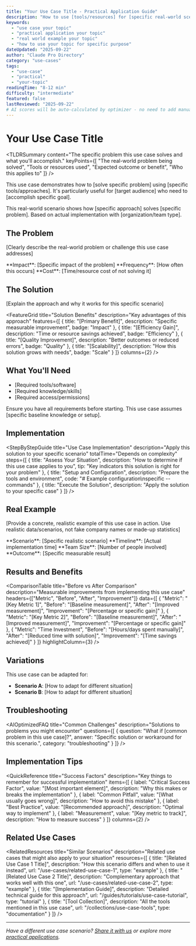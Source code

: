 ```yaml
---
title: "Your Use Case Title - Practical Application Guide"
description: "How to use [tools/resources] for [specific real-world scenario]"
keywords: 
  - "use case your topic"
  - "practical application your topic"
  - "real world example your topic"
  - "how to use your topic for specific purpose"
dateUpdated: "2025-09-22"
author: "Claude Pro Directory"
category: "use-cases"
tags:
  - "use-case"
  - "practical"
  - "your-topic"
readingTime: "8-12 min"
difficulty: "intermediate"
featured: false
lastReviewed: "2025-09-22"
# AI scores will be auto-calculated by optimizer - no need to add manually!
---
```


# Your Use Case Title

<TLDRSummary 
  content="The specific problem this use case solves and what you'll accomplish."
  keyPoints={[
    "The real-world problem being solved",
    "Tools or resources used", 
    "Expected outcome or benefit",
    "Who this applies to"
  ]}
/>

This use case demonstrates how to [solve specific problem] using [specific tools/approaches]. It's particularly useful for [target audience] who need to [accomplish specific goal].

<InfoBox type="info" title="Use Case Overview">
This real-world scenario shows how [specific approach] solves [specific problem]. Based on actual implementation with [organization/team type].
</InfoBox>

## The Problem

[Clearly describe the real-world problem or challenge this use case addresses]

<InfoBox type="error" title="Challenge Summary">
**Impact**: [Specific impact of the problem]  
**Frequency**: [How often this occurs]  
**Cost**: [Time/resource cost of not solving it]
</InfoBox>

## The Solution

[Explain the approach and why it works for this specific scenario]

<FeatureGrid
  title="Solution Benefits"
  description="Key advantages of this approach"
  features={[
    {
      title: "[Primary Benefit]",
      description: "Specific measurable improvement",
      badge: "Impact"
    },
    {
      title: "[Efficiency Gain]", 
      description: "Time or resource savings achieved",
      badge: "Efficiency"
    },
    {
      title: "[Quality Improvement]",
      description: "Better outcomes or reduced errors",
      badge: "Quality"
    },
    {
      title: "[Scalability]",
      description: "How this solution grows with needs",
      badge: "Scale"
    }
  ]}
  columns={2}
/>

## What You'll Need

- [Required tools/software]
- [Required knowledge/skills]
- [Required access/permissions]

<InfoBox type="warning" title="Prerequisites Check">
Ensure you have all requirements before starting. This use case assumes [specific baseline knowledge or setup].
</InfoBox>

## Implementation

<StepByStepGuide 
  title="Use Case Implementation"
  description="Apply this solution to your specific scenario"
  totalTime="Depends on complexity"
  steps={[
    {
      title: "Assess Your Situation",
      description: "How to determine if this use case applies to you",
      tip: "Key indicators this solution is right for your problem"
    },
    {
      title: "Setup and Configuration", 
      description: "Prepare the tools and environment",
      code: "# Example configuration\nspecific --commands"
    },
    {
      title: "Execute the Solution",
      description: "Apply the solution to your specific case"
    }
  ]}
/>

## Real Example

[Provide a concrete, realistic example of this use case in action. Use realistic data/scenarios, not fake company names or made-up statistics]

<InfoBox type="success" title="Implementation Example">
**Scenario**: [Specific realistic scenario]  
**Timeline**: [Actual implementation time]  
**Team Size**: [Number of people involved]  
**Outcome**: [Specific measurable result]
</InfoBox>

## Results and Benefits

<ComparisonTable
  title="Before vs After Comparison"
  description="Measurable improvements from implementing this use case"
  headers={["Metric", "Before", "After", "Improvement"]}
  data={[
    {
      "Metric": "[Key Metric 1]",
      "Before": "[Baseline measurement]",
      "After": "[Improved measurement]", 
      "Improvement": "[Percentage or specific gain]"
    },
    {
      "Metric": "[Key Metric 2]",
      "Before": "[Baseline measurement]",
      "After": "[Improved measurement]",
      "Improvement": "[Percentage or specific gain]"
    },
    {
      "Metric": "Time Investment",
      "Before": "[Hours/days spent manually]",
      "After": "[Reduced time with solution]",
      "Improvement": "[Time savings achieved]"
    }
  ]}
  highlightColumn={3}
/>

## Variations

This use case can be adapted for:

- **Scenario A**: [How to adapt for different situation]
- **Scenario B**: [How to adapt for different situation]

## Troubleshooting

<AIOptimizedFAQ 
  title="Common Challenges"
  description="Solutions to problems you might encounter"
  questions={[
    {
      question: "What if [common problem in this use case]?",
      answer: "Specific solution or workaround for this scenario.",
      category: "troubleshooting"
    }
  ]}
/>

## Implementation Tips

<QuickReference
  title="Success Factors"
  description="Key things to remember for successful implementation"
  items={[
    {
      label: "Critical Success Factor",
      value: "[Most important element]",
      description: "Why this makes or breaks the implementation"
    },
    {
      label: "Common Pitfall", 
      value: "[What usually goes wrong]",
      description: "How to avoid this mistake"
    },
    {
      label: "Best Practice",
      value: "[Recommended approach]",
      description: "Optimal way to implement"
    },
    {
      label: "Measurement",
      value: "[Key metric to track]",
      description: "How to measure success"
    }
  ]}
  columns={2}
/>

## Related Use Cases

<RelatedResources
  title="Similar Scenarios"
  description="Related use cases that might also apply to your situation"
  resources={[
    {
      title: "[Related Use Case 1 Title]",
      description: "How this scenario differs and when to use it instead",
      url: "/use-cases/related-use-case-1",
      type: "example"
    },
    {
      title: "[Related Use Case 2 Title]", 
      description: "Complementary approach that works well with this one",
      url: "/use-cases/related-use-case-2",
      type: "example"
    },
    {
      title: "[Implementation Guide]",
      description: "Detailed technical guide for this approach",
      url: "/guides/tutorials/use-case-tutorial",
      type: "tutorial"
    },
    {
      title: "[Tool Collection]",
      description: "All the tools mentioned in this use case",
      url: "/collections/use-case-tools",
      type: "documentation"
    }
  ]}
/>

---

*Have a different use case scenario? [Share it with us](/contact) or explore more [practical applications](/use-cases).*